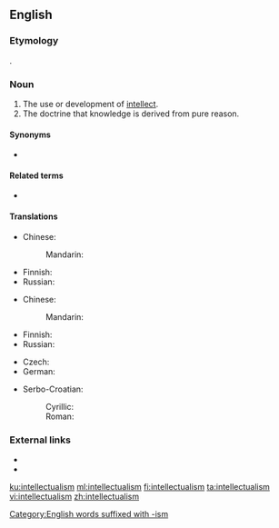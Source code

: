 ==English==
{{wikipedia}}

===Etymology===
{{suffix|intellectual|ism|lang=en}}.

===Noun===
{{en-noun|~}}

# The use or development of [[intellect]].
# The doctrine that knowledge is derived from pure reason.

====Synonyms====
* {{sense|doctrine that knowledge is derived from pure reason}} {{l|en|rationalism}}

====Related terms====
* {{l|en|intellectualist}}

====Translations====
{{trans-top|use or development of intellect}}
* Chinese:
*: Mandarin: {{t-needed|cmn}}
{{trans-mid}}
* Finnish: {{t-needed|fi}}
* Russian: {{t+|ru|интеллектуали́зм|m|sc=Cyrl}}
{{trans-bottom}}

{{trans-top|doctrine that knowledge is derived from pure reason}}
* Chinese:
*: Mandarin: {{t-needed|cmn}}
{{trans-mid}}
* Finnish: {{t-needed|fi}}
* Russian: {{t+|ru|интеллектуали́зм|m|sc=Cyrl}}
{{trans-bottom}}

{{checktrans-top}}
* Czech: {{t-check|cs|intelektualismus|m}}
* German: {{t-check|de|Intellektualismus|m}}
{{trans-mid}}
* Serbo-Croatian:
*: Cyrillic: {{t-check|sh|интелектуалѝзам|m|sc=Cyrl}}
*: Roman: {{t-check|sh|intelektualìzam|m|sc=Latn}}
{{trans-bottom}}

===External links===
* {{R:Webster 1913}}
* {{R:Century 1911}}

[[Category:English words suffixed with -ism]]

[[ku:intellectualism]]
[[ml:intellectualism]]
[[fi:intellectualism]]
[[ta:intellectualism]]
[[vi:intellectualism]]
[[zh:intellectualism]]